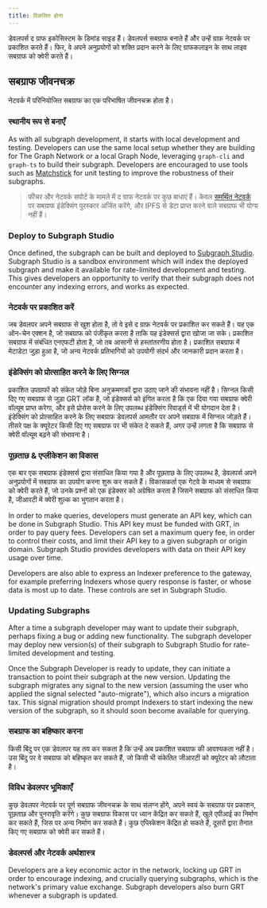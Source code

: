 ```yaml
---
title: विकसित होना
---
```


डेवलपर्स द ग्राफ इकोसिस्टम के डिमांड साइड हैं। डेवलपर्स सबग्राफ बनाते हैं और उन्हें ग्राफ़ नेटवर्क पर प्रकाशित करते हैं। फिर, वे अपने अनुप्रयोगों को शक्ति प्रदान करने के लिए ग्राफकलाइन के साथ लाइव सबग्राफ को क्वेरी करते हैं।

## सबग्राफ जीवनचक्र

नेटवर्क में परिनियोजित सबग्राफ का एक परिभाषित जीवनचक्र होता है।

### स्थानीय रूप से बनाएँ

As with all subgraph development, it starts with local development and testing. Developers can use the same local setup whether they are building for The Graph Network or a local Graph Node, leveraging `graph-cli` and `graph-ts` to build their subgraph. Developers are encouraged to use tools such as [Matchstick](https://github.com/LimeChain/matchstick) for unit testing to improve the robustness of their subgraphs.

> फीचर और नेटवर्क सपोर्ट के मामले में द ग्राफ नेटवर्क पर कुछ बाधाएं हैं। केवल [समर्थित नेटवर्क](/developing/supported-networks) पर सबग्राफ इंडेक्सिंग पुरस्कार अर्जित करेंगे, और IPFS से डेटा प्राप्त करने वाले सबग्राफ भी योग्य नहीं हैं।

### Deploy to Subgraph Studio

Once defined, the subgraph can be built and deployed to [Subgraph Studio](/deploying/subgraph-studio-faqs/). Subgraph Studio is a sandbox environment which will index the deployed subgraph and make it available for rate-limited development and testing. This gives developers an opportunity to verify that their subgraph does not encounter any indexing errors, and works as expected.

### नेटवर्क पर प्रकाशित करें

जब डेवलपर अपने सबग्राफ से खुश होता है, तो वे इसे द ग्राफ़ नेटवर्क पर प्रकाशित कर सकते हैं। यह एक ऑन-चेन एक्शन है, जो सबग्राफ को पंजीकृत करता है ताकि यह इंडेक्सर्स द्वारा खोजा जा सके। प्रकाशित सबग्राफ में संबंधित एनएफटी होता है, जो तब आसानी से हस्तांतरणीय होता है। प्रकाशित सबग्राफ में मेटाडेटा जुड़ा हुआ है, जो अन्य नेटवर्क प्रतिभागियों को उपयोगी संदर्भ और जानकारी प्रदान करता है।

### इंडेक्सिंग को प्रोत्साहित करने के लिए सिग्नल

प्रकाशित उपग्राफों को संकेत जोड़े बिना अनुक्रमणकों द्वारा उठाए जाने की संभावना नहीं है। सिग्नल किसी दिए गए सबग्राफ से जुड़ा GRT लॉक है, जो इंडेक्सर्स को इंगित करता है कि एक दिया गया सबग्राफ क्वेरी वॉल्यूम प्राप्त करेगा, और इसे प्रोसेस करने के लिए उपलब्ध इंडेक्सिंग रिवार्ड्स में भी योगदान देता है। इंडेक्सिंग को प्रोत्साहित करने के लिए सबग्राफ डेवलपर्स आमतौर पर अपने सबग्राफ में सिग्नल जोड़ते हैं। तीसरे पक्ष के क्यूरेटर किसी दिए गए सबग्राफ पर भी संकेत दे सकते हैं, अगर उन्हें लगता है कि सबग्राफ से क्वेरी वॉल्यूम बढ़ने की संभावना है।

### पूछताछ & एप्लीकेशन का विकास

एक बार एक सबग्राफ इंडेक्सर्स द्वारा संसाधित किया गया है और पूछताछ के लिए उपलब्ध है, डेवलपर्स अपने अनुप्रयोगों में सबग्राफ का उपयोग करना शुरू कर सकते हैं। विकासकर्ता एक गेटवे के माध्यम से सबग्राफ को क्वेरी करते हैं, जो उनके प्रश्नों को एक इंडेक्सर को अग्रेषित करता है जिसने सबग्राफ को संसाधित किया है, जीआरटी में क्वेरी शुल्क का भुगतान करता है।

In order to make queries, developers must generate an API key, which can be done in Subgraph Studio. This API key must be funded with GRT, in order to pay query fees. Developers can set a maximum query fee, in order to control their costs, and limit their API key to a given subgraph or origin domain. Subgraph Studio provides developers with data on their API key usage over time.

Developers are also able to express an Indexer preference to the gateway, for example preferring Indexers whose query response is faster, or whose data is most up to date. These controls are set in Subgraph Studio.

### Updating Subgraphs

After a time a subgraph developer may want to update their subgraph, perhaps fixing a bug or adding new functionality. The subgraph developer may deploy new version(s) of their subgraph to Subgraph Studio for rate-limited development and testing.

Once the Subgraph Developer is ready to update, they can initiate a transaction to point their subgraph at the new version. Updating the subgraph migrates any signal to the new version (assuming the user who applied the signal selected "auto-migrate"), which also incurs a migration tax. This signal migration should prompt Indexers to start indexing the new version of the subgraph, so it should soon become available for querying.

### सबग्राफ का बहिष्कार करना

किसी बिंदु पर एक डेवलपर यह तय कर सकता है कि उन्हें अब प्रकाशित सबग्राफ की आवश्यकता नहीं है। उस बिंदु पर वे सबग्राफ को बहिष्कृत कर सकते हैं, जो किसी भी संकेतित जीआरटी को क्यूरेटर को लौटाता है।

### विविध डेवलपर भूमिकाएँ

कुछ डेवलपर नेटवर्क पर पूर्ण सबग्राफ जीवनचक्र के साथ संलग्न होंगे, अपने स्वयं के सबग्राफ पर प्रकाशन, पूछताछ और पुनरावृति करेंगे। कुछ सबग्राफ विकास पर ध्यान केंद्रित कर सकते हैं, खुले एपीआई का निर्माण कर सकते हैं, जिस पर अन्य निर्माण कर सकते हैं। कुछ एप्लिकेशन केंद्रित हो सकते हैं, दूसरों द्वारा तैनात किए गए सबग्राफ को क्वेरी कर सकते हैं।

### डेवलपर्स और नेटवर्क अर्थशास्त्र

Developers are a key economic actor in the network, locking up GRT in order to encourage indexing, and crucially querying subgraphs, which is the network's primary value exchange. Subgraph developers also burn GRT whenever a subgraph is updated.
